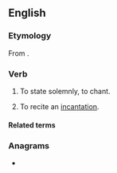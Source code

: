 ==English==

===Etymology===
{{PIE root|en|keh₂n}}
From {{bor|en|la|incantō}}.

===Verb===
{{en-verb}}

# {{lb|en|rare}} To state solemnly, to chant.
# To recite an [[incantation]].

====Related terms====
{{rootsee|en|keh₂n}}

===Anagrams===
* {{anagrams|en|a=acinnt|Cantin|cannit|tannic|tin can}}